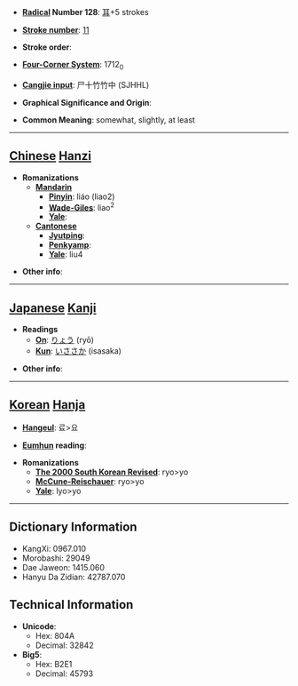 * '''[[Wiktionary:Chinese radical index| Radical]] Number 128''': [[Wiktionary:Chinese radical index 耳|耳]]+5 strokes

* '''[[Wiktionary:Chinese total strokes index|Stroke number]]''': [[Wiktionary:Chinese total strokes index 11|11]]

* '''Stroke order''': 

* '''[[Wiktionary:Chinese four corner index|Four-Corner System]]''': 1712<sub>0</sub>

* '''[[Wiktionary:Chinese Cangjie index|Cangjie input]]''': 尸十竹竹中 (SJHHL)

* '''Graphical Significance and Origin''': 

* '''Common Meaning''': somewhat, slightly, at least

----

== [[Chinese]] [[Hanzi]] ==

* '''Romanizations'''
** '''[[Mandarin]]'''
*** '''[[Pinyin]]''': liáo (liao2)
*** '''[[Wade-Giles]]''': liao<sup>2</sup>
*** '''[[Yale]]''': 
** '''[[Cantonese]]'''
*** '''[[Jyutping]]''':
*** '''[[Penkyamp]]''': 
*** '''[[Yale]]''': liu4

* '''Other info''': 

----

== [[Japanese]] [[Kanji]] ==

* '''Readings'''
** '''[[On]]''': [[りょう]] (ryō)
** '''[[Kun]]''': [[いささか]] (isasaka)

* '''Other info''':  

----

== [[Korean]] [[Hanja]] ==

* '''[[Hangeul]]''': 료>요

* '''[[Eumhun]] reading''': 

* '''Romanizations'''
** '''[[The 2000 South Korean Revised Romanization|The 2000 South Korean Revised]]''': ryo>yo
** '''[[McCune-Reischauer]]''': ryo>yo
** '''[[Yale]]''': lyo>yo

----

== Dictionary Information ==

* KangXi: 0967.010
* Morobashi: 29049
* Dae Jaweon: 1415.060
* Hanyu Da Zidian: 42787.070

== Technical Information ==

* '''Unicode''':
** Hex: 804A
** Decimal: 32842
* '''Big5''':
** Hex: B2E1
** Decimal: 45793